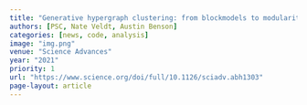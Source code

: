 ```yaml
---
title: "Generative hypergraph clustering: from blockmodels to modularity"
authors: [PSC, Nate Veldt, Austin Benson]
categories: [news, code, analysis]
image: "img.png"
venue: "Science Advances"
year: "2021"
priority: 1
url: "https://www.science.org/doi/full/10.1126/sciadv.abh1303"
page-layout: article
---
```

